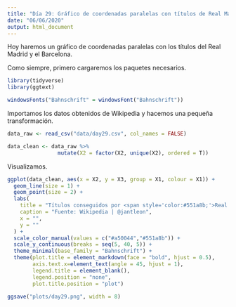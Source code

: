 ```yaml
---
title: "Día 29: Gráfico de coordenadas paralelas con títulos de Real Madrid y Barcelona"
date: "06/06/2020"
output: html_document
---
```


Hoy haremos un gráfico de coordenadas paralelas con los títulos del Real Madrid y el Barcelona.

Como siempre, primero cargaremos los paquetes necesarios.

```r
library(tidyverse)
library(ggtext)

windowsFonts("Bahnschrift" = windowsFont("Bahnschrift"))
```

Importamos los datos obtenidos de Wikipedia y hacemos una pequeña transformación.

```r
data_raw <- read_csv("data/day29.csv", col_names = FALSE)

data_clean <- data_raw %>% 
                mutate(X2 = factor(X2, unique(X2), ordered = T))
```

Visualizamos.

```r
ggplot(data_clean, aes(x = X2, y = X3, group = X1, colour = X1)) +
  geom_line(size = 1) +
  geom_point(size = 2) +
  labs(
    title = "Títulos conseguidos por <span style='color:#551a8b;'>Real Madrid</span> y <span style='color:#a50044;'>Barcelona</span>",
    caption = "Fuente: Wikipedia | @jantleon",
    x = "",
    y = ""
  ) +
  scale_color_manual(values = c("#a50044","#551a8b")) +
  scale_y_continuous(breaks = seq(5, 40, 5)) +
  theme_minimal(base_family = "Bahnschrift") +
  theme(plot.title = element_markdown(face = "bold", hjust = 0.5),
        axis.text.x=element_text(angle = 45, hjust = 1),
        legend.title = element_blank(),
        legend.position = "none",
        plot.title.position = "plot")

ggsave("plots/day29.png", width = 8)
```

